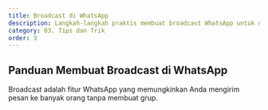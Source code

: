 ```yaml
---
title: Broadcast di WhatsApp
description: Langkah-langkah praktis membuat broadcast WhatsApp untuk menjangkau pelanggan secara efektif.
category: 03. Tips dan Trik
order: 3
---
```


## Panduan Membuat Broadcast di WhatsApp

Broadcast adalah fitur WhatsApp yang memungkinkan Anda mengirim pesan ke banyak orang tanpa membuat grup.


